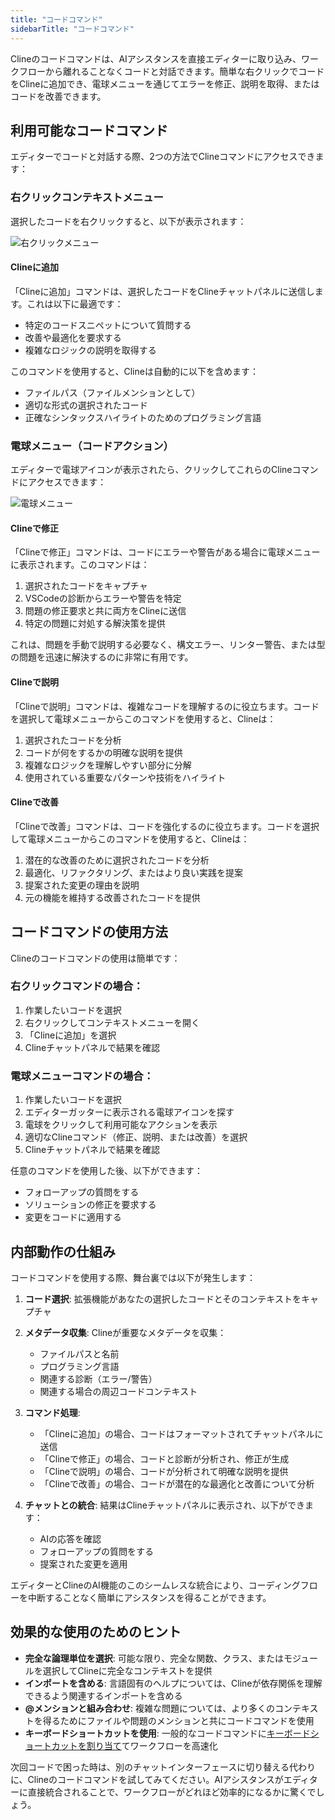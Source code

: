 ```yaml
---
title: "コードコマンド"
sidebarTitle: "コードコマンド"
---
```


Clineのコードコマンドは、AIアシスタンスを直接エディターに取り込み、ワークフローから離れることなくコードと対話できます。簡単な右クリックでコードをClineに追加でき、電球メニューを通じてエラーを修正、説明を取得、またはコードを改善できます。

## 利用可能なコードコマンド

エディターでコードと対話する際、2つの方法でClineコマンドにアクセスできます：

### 右クリックコンテキストメニュー

選択したコードを右クリックすると、以下が表示されます：

<Frame>
	<img src="https://storage.googleapis.com/cline_public_images/docs/assets/code-commands.png" alt="右クリックメニュー" />
</Frame>

#### Clineに追加

「Clineに追加」コマンドは、選択したコードをClineチャットパネルに送信します。これは以下に最適です：

-   特定のコードスニペットについて質問する
-   改善や最適化を要求する
-   複雑なロジックの説明を取得する

このコマンドを使用すると、Clineは自動的に以下を含めます：

-   ファイルパス（ファイルメンションとして）
-   適切な形式の選択されたコード
-   正確なシンタックスハイライトのためのプログラミング言語

### 電球メニュー（コードアクション）

エディターで電球アイコンが表示されたら、クリックしてこれらのClineコマンドにアクセスできます：

<Frame>
	<img src="https://storage.googleapis.com/cline_public_images/docs/assets/lightbulb-actions.png" alt="電球メニュー" />
</Frame>

#### Clineで修正

「Clineで修正」コマンドは、コードにエラーや警告がある場合に電球メニューに表示されます。このコマンドは：

1. 選択されたコードをキャプチャ
2. VSCodeの診断からエラーや警告を特定
3. 問題の修正要求と共に両方をClineに送信
4. 特定の問題に対処する解決策を提供

これは、問題を手動で説明する必要なく、構文エラー、リンター警告、または型の問題を迅速に解決するのに非常に有用です。

#### Clineで説明

「Clineで説明」コマンドは、複雑なコードを理解するのに役立ちます。コードを選択して電球メニューからこのコマンドを使用すると、Clineは：

1. 選択されたコードを分析
2. コードが何をするかの明確な説明を提供
3. 複雑なロジックを理解しやすい部分に分解
4. 使用されている重要なパターンや技術をハイライト

#### Clineで改善

「Clineで改善」コマンドは、コードを強化するのに役立ちます。コードを選択して電球メニューからこのコマンドを使用すると、Clineは：

1. 潜在的な改善のために選択されたコードを分析
2. 最適化、リファクタリング、またはより良い実践を提案
3. 提案された変更の理由を説明
4. 元の機能を維持する改善されたコードを提供

## コードコマンドの使用方法

Clineのコードコマンドの使用は簡単です：

### 右クリックコマンドの場合：

1. 作業したいコードを選択
2. 右クリックしてコンテキストメニューを開く
3. 「Clineに追加」を選択
4. Clineチャットパネルで結果を確認

### 電球メニューコマンドの場合：

1. 作業したいコードを選択
2. エディターガッターに表示される電球アイコンを探す
3. 電球をクリックして利用可能なアクションを表示
4. 適切なClineコマンド（修正、説明、または改善）を選択
5. Clineチャットパネルで結果を確認

任意のコマンドを使用した後、以下ができます：

-   フォローアップの質問をする
-   ソリューションの修正を要求する
-   変更をコードに適用する

## 内部動作の仕組み

コードコマンドを使用する際、舞台裏では以下が発生します：

1. **コード選択**: 拡張機能があなたの選択したコードとそのコンテキストをキャプチャ
2. **メタデータ収集**: Clineが重要なメタデータを収集：

    - ファイルパスと名前
    - プログラミング言語
    - 関連する診断（エラー/警告）
    - 関連する場合の周辺コードコンテキスト

3. **コマンド処理**:

    - 「Clineに追加」の場合、コードはフォーマットされてチャットパネルに送信
    - 「Clineで修正」の場合、コードと診断が分析され、修正が生成
    - 「Clineで説明」の場合、コードが分析されて明確な説明を提供
    - 「Clineで改善」の場合、コードが潜在的な最適化と改善について分析

4. **チャットとの統合**: 結果はClineチャットパネルに表示され、以下ができます：
    - AIの応答を確認
    - フォローアップの質問をする
    - 提案された変更を適用

エディターとClineのAI機能のこのシームレスな統合により、コーディングフローを中断することなく簡単にアシスタンスを得ることができます。

## 効果的な使用のためのヒント

-   **完全な論理単位を選択**: 可能な限り、完全な関数、クラス、またはモジュールを選択してClineに完全なコンテキストを提供
-   **インポートを含める**: 言語固有のヘルプについては、Clineが依存関係を理解できるよう関連するインポートを含める
-   **@メンションと組み合わせ**: 複雑な問題については、より多くのコンテキストを得るためにファイルや問題のメンションと共にコードコマンドを使用
-   **キーボードショートカットを使用**: 一般的なコードコマンドに[キーボードショートカットを割り当て](/features/commands-and-shortcuts/keyboard-shortcuts)てワークフローを高速化

次回コードで困った時は、別のチャットインターフェースに切り替える代わりに、Clineのコードコマンドを試してみてください。AIアシスタンスがエディターに直接統合されることで、ワークフローがどれほど効率的になるかに驚くでしょう。
